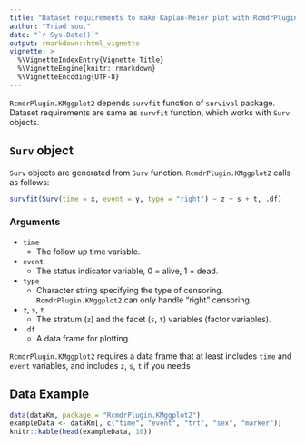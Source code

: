 ---
title: "Dataset requirements to make Kaplan-Meier plot with RcmdrPlugin.KMggplot2"
author: "Triad sou."
date: "`r Sys.Date()`"
output: rmarkdown::html_vignette
vignette: >
  %\VignetteIndexEntry{Vignette Title}
  %\VignetteEngine{knitr::rmarkdown}
  %\VignetteEncoding{UTF-8}
---

`RcmdrPlugin.KMggplot2` depends `survfit` function of `survival` package.
Dataset requirements are same as `survfit` function, which works with `Surv` objects.


## `Surv` object

`Surv` objects are generated from `Surv` function.
`RcmdrPlugin.KMggplot2` calls as follows:

```r
survfit(Surv(time = x, event = y, type = "right") ~ z + s + t, .df)
```

### Arguments
* `time`
    * The follow up time variable.
* `event`
    * The status indicator variable, 0 = alive, 1 = dead.
* `type`
    * Character string specifying the type of censoring. `RcmdrPlugin.KMggplot2` can only handle "right" censoring.
* `z`, `s`, `t`
    * The stratum (`z`) and the facet (`s`, `t`) variables (factor variables).
* `.df`
    * A data frame for plotting.
    
    
`RcmdrPlugin.KMggplot2` requires a data frame that at least includes `time` and `event` variables, and includes `z`, `s`, `t` if you needs


## Data Example

```{r, echo=FALSE, results='asis'}
data(dataKm, package = "RcmdrPlugin.KMggplot2")
exampleData <- dataKm[, c("time", "event", "trt", "sex", "marker")]
knitr::kable(head(exampleData, 10))
```
